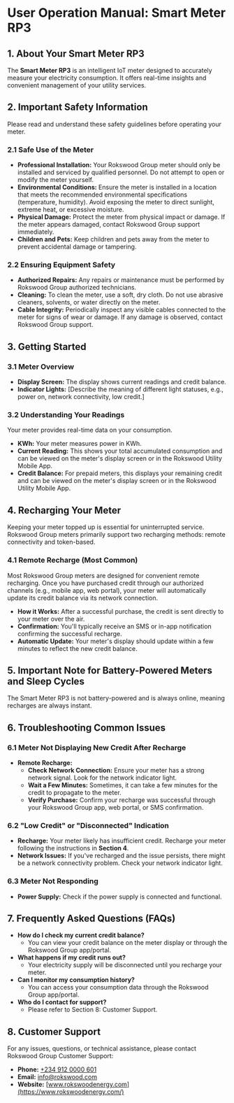 # User Operation Manual: Smart Meter RP3

## 1. About Your Smart Meter RP3

The **Smart Meter RP3** is an intelligent IoT meter designed to accurately measure your electricity consumption. It offers real-time insights and convenient management of your utility services.

## 2. Important Safety Information

Please read and understand these safety guidelines before operating your meter.

### 2.1 Safe Use of the Meter

- **Professional Installation:** Your Rokswood Group meter should only be installed and serviced by qualified personnel. Do not attempt to open or modify the meter yourself.
- **Environmental Conditions:** Ensure the meter is installed in a location that meets the recommended environmental specifications (temperature, humidity). Avoid exposing the meter to direct sunlight, extreme heat, or excessive moisture.
- **Physical Damage:** Protect the meter from physical impact or damage. If the meter appears damaged, contact Rokswood Group support immediately.
- **Children and Pets:** Keep children and pets away from the meter to prevent accidental damage or tampering.

### 2.2 Ensuring Equipment Safety

- **Authorized Repairs:** Any repairs or maintenance must be performed by Rokswood Group authorized technicians.
- **Cleaning:** To clean the meter, use a soft, dry cloth. Do not use abrasive cleaners, solvents, or water directly on the meter.
- **Cable Integrity:** Periodically inspect any visible cables connected to the meter for signs of wear or damage. If any damage is observed, contact Rokswood Group support.

## 3. Getting Started

### 3.1 Meter Overview

- **Display Screen:** The display shows current readings and credit balance.
- **Indicator Lights:** [Describe the meaning of different light statuses, e.g., power on, network connectivity, low credit.]

### 3.2 Understanding Your Readings

Your meter provides real-time data on your consumption.

- **KWh:** Your meter measures power in KWh.
- **Current Reading:** This shows your total accumulated consumption and can be viewed on the meter's display screen or in the Rokswood Utility Mobile App.
- **Credit Balance:** For prepaid meters, this displays your remaining credit and can be viewed on the meter's display screen or in the Rokswood Utility Mobile App.

## 4. Recharging Your Meter

Keeping your meter topped up is essential for uninterrupted service. Rokswood Group meters primarily support two recharging methods: remote connectivity and token-based.

### 4.1 Remote Recharge (Most Common)

Most Rokswood Group meters are designed for convenient remote recharging. Once you have purchased credit through our authorized channels (e.g., mobile app, web portal), your meter will automatically update its credit balance via its network connection.

- **How it Works:** After a successful purchase, the credit is sent directly to your meter over the air.
- **Confirmation:** You'll typically receive an SMS or in-app notification confirming the successful recharge.
- **Automatic Update:** Your meter's display should update within a few minutes to reflect the new credit balance.

## 5. Important Note for Battery-Powered Meters and Sleep Cycles

The Smart Meter RP3 is not battery-powered and is always online, meaning recharges are always instant.

## 6. Troubleshooting Common Issues

### 6.1 Meter Not Displaying New Credit After Recharge

- **Remote Recharge:**
  - **Check Network Connection:** Ensure your meter has a strong network signal. Look for the network indicator light.
  - **Wait a Few Minutes:** Sometimes, it can take a few minutes for the credit to propagate to the meter.
  - **Verify Purchase:** Confirm your recharge was successful through your Rokswood Group app, web portal, or SMS confirmation.

### 6.2 "Low Credit" or "Disconnected" Indication

- **Recharge:** Your meter likely has insufficient credit. Recharge your meter following the instructions in **Section 4**.
- **Network Issues:** If you've recharged and the issue persists, there might be a network connectivity problem. Check your network indicator light.

### 6.3 Meter Not Responding

- **Power Supply:** Check if the power supply is connected and functional.

## 7. Frequently Asked Questions (FAQs)

- **How do I check my current credit balance?**
  - You can view your credit balance on the meter display or through the Rokswood Group app/portal.
- **What happens if my credit runs out?**
  - Your electricity supply will be disconnected until you recharge your meter.
- **Can I monitor my consumption history?**
  - You can access your consumption data through the Rokswood Group app/portal.
- **Who do I contact for support?**
  - Please refer to Section 8: Customer Support.

## 8. Customer Support

For any issues, questions, or technical assistance, please contact Rokswood Group Customer Support:

- **Phone:** [+234 912 0000 601](tel:+2349120000601)
- **Email:** [info@rokswood.com](mailto:info@rokswood.com)
- **Website:** [www.rokswoodenergy.com](https://www.rokswoodenergy.com/)
